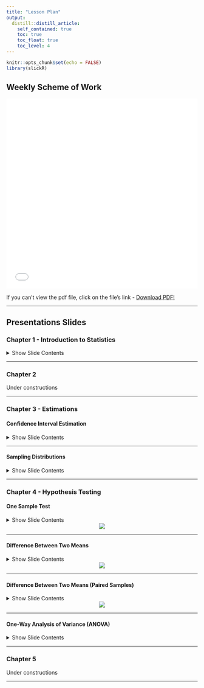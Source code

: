 ```yaml
---
title: "Lesson Plan"
output: 
  distill::distill_article:
    self_contained: true
    toc: true
    toc_float: true
    toc_level: 4
---
```


```r
knitr::opts_chunk$set(echo = FALSE)
library(slickR)
```

## Weekly Scheme of Work  

<embed src="files//Scheme of Work 20224.pdf" type="application/pdf" width="100%" height="500px" />

If you can't view the pdf file, click on the file's link - <a href="files//Scheme of Work 20224.pdf"> Download PDF!</a>  

<!-- ### Session 20214   -->

<!-- ```{r} -->
<!-- slickR::slickR( -->
<!--     list.files("./images/sow/",full.names = TRUE,pattern = 'jpg'), -->
<!--     height = 700, -->
<!--     width = '95%') -->
<!-- ```   -->

<!-- <aside> -->
<!-- [Download - Scheme of Work](./files/Scheme of Work 20224.pdf) -->
<!-- </aside> -->

***  

## Presentations Slides  

### Chapter 1 - Introduction to Statistics\  

<details><summary>Show Slide Contents</summary>
<center>
<embed src="files/slides/Unit 1 Introduction to Statistics.pdf" type="application/pdf" width="100%" height="500px" />
<p>
If you can't view the pdf file, click on the file's link - <a href="files/slides/Unit 1 Introduction to Statistics.pdf"> Download PDF!</a>
</p>
</center>
</details>

<!-- ```{r} -->
<!-- slickR::slickR( -->
<!--     list.files("./files/slides/Unit 1 Introduction to Statistics/",full.names = TRUE,pattern = 'jpg'), -->
<!--     height = 400, -->
<!--     width = '95%') -->
<!-- ```   -->

<!-- <aside> -->
<!-- [Download - Unit 1 Introduction to Statistics](./files/slides/Unit 1 Introduction to Statistics.pdf) -->
<!-- </aside> -->

***  

### Chapter 2  

Under constructions  

***  

### Chapter 3 - Estimations  

#### Confidence Interval Estimation  

<details><summary>Show Slide Contents</summary>
<center>
<embed src="files/slides/Unit 3 - Estimations - Confidence Interval Estimation.pdf" type="application/pdf" width="100%" height="500px" />
<p>
If you can't view the pdf file, click on the file's link - <a href="files/slides/Unit 3 - Estimations - Confidence Interval Estimation.pdf"> Download PDF!</a>
</p>
</center>
</details>

<!-- ```{r} -->
<!-- slickR::slickR( -->
<!--     list.files("./files/slides/Unit 3 Estimation 1/",full.names = TRUE,pattern = 'jpg'), -->
<!--     height = 400, -->
<!--     width = '95%') -->
<!-- ```   -->

<!-- <aside> -->
<!-- [Download - Unit 3 - Estimations - Confidence Interval Estimation](./files/slides/Unit 3 - Estimations - Confidence Interval Estimation.pdf) -->
<!-- </aside> -->

***  

#### Sampling Distributions  

<details><summary>Show Slide Contents</summary>
<center>
<embed src="files/slides/Unit 3 - Estimations - Sampling Distributions.pdf" type="application/pdf" width="100%" height="500px" />
<p>
If you can't view the pdf file, click on the file's link - <a href="files/slides/Unit 3 - Estimations - Sampling Distributions.pdf"> Download PDF!</a>
</p>
</center>
</details>

<!-- ```{r} -->
<!-- slickR::slickR( -->
<!--     list.files("./files/slides/Unit 3 Estimation 2/",full.names = TRUE,pattern = 'jpg'), -->
<!--     height = 400, -->
<!--     width = '95%') -->
<!-- ``` -->

<!-- <aside> -->
<!-- [Download - Unit 3 - Estimations - Sampling Distributions](./files/slides/Unit 3 - Estimations - Sampling Distributions.pdf) -->
<!-- </aside> -->

***  

### Chapter 4 - Hypothesis Testing  

#### One Sample Test  

<details><summary>Show Slide Contents</summary>
<center>
<embed src="files/slides/Unit 4 - Hypothesis Testing 1.pdf" type="application/pdf" width="100%" height="500px" />
<p>
If you can't view the pdf file, click on the file's link - <a href="files/slides/Unit 4 - Hypothesis Testing 1.pdf"> Download PDF!</a>
</p>
</center>
</details>

<!-- ```{r} -->
<!-- slickR::slickR( -->
<!--     list.files("./files/slides/Chapter 4 Hypothesis Testing 1/",full.names = TRUE,pattern = 'jpg'), -->
<!--     height = 400, -->
<!--     width = '95%') -->
<!-- ``` -->

<center>
![](files/slides/Table1.jpg)
</center>

<!-- <aside> -->
<!-- [Download - Chapter 4 HYPOTHESIS TESTING 1](./files/slides/Unit 4 - Hypothesis Testing 1.pdf) -->
<!-- </aside> -->

***  

#### Difference Between Two Means  

<details><summary>Show Slide Contents</summary>
<center>
<embed src="files/slides/Chapter 4 HYPOTHESIS TESTING 2.pdf" type="application/pdf" width="100%" height="500px" />
<p>
If you can't view the pdf file, click on the file's link - <a href="files/slides/Chapter 4 HYPOTHESIS TESTING 2.pdf"> Download PDF!</a>
</p>
</center>
</details>

<!-- ```{r} -->
<!-- slickR::slickR( -->
<!--     list.files("./files/slides/Chapter 4 Hypothesis Testing 2/",full.names = TRUE,pattern = 'jpg'), -->
<!--     height = 400, -->
<!--     width = '95%') -->
<!-- ``` -->

<center>
![](files/slides/Table2.jpg)
</center>

<!-- <aside> -->
<!-- [Download - Chapter 4 HYPOTHESIS TESTING 2](./files/slides/Chapter 4 HYPOTHESIS TESTING 2.pdf) -->
<!-- </aside> -->

***  

#### Difference Between Two Means (Paired Samples)  

<details><summary>Show Slide Contents</summary>
<center>
<embed src="files/slides/Chapter 4 HYPOTHESIS TESTING 3.pdf" type="application/pdf" width="100%" height="500px" />
<p>
If you can't view the pdf file, click on the file's link - <a href="files/slides/Chapter 4 HYPOTHESIS TESTING 3.pdf"> Download PDF!</a>
</p>
</center>
</details>

<!-- ```{r} -->
<!-- slickR::slickR( -->
<!--     list.files("./files/slides/Chapter 4 Hypothesis Testing 3/",full.names = TRUE,pattern = 'jpg'), -->
<!--     height = 400, -->
<!--     width = '95%') -->
<!-- ```   -->

<center>
![](files/slides/Table3.jpg)
</center>

<!-- <aside> -->
<!-- [Download - Chapter 4 HYPOTHESIS TESTING 3](./files/slides/Chapter 4 HYPOTHESIS TESTING 3.pdf) -->
<!-- </aside> -->

***

#### One-Way Analysis of Variance (ANOVA)  

<details><summary>Show Slide Contents</summary>
<center>
<embed src="files/slides/Chapter 4 ANOVA.pdf" type="application/pdf" width="100%" height="500px" />
<p>
If you can't view the pdf file, click on the file's link - <a href="files/slides/Chapter 4 ANOVA.pdf"> Download PDF!</a>
</p>
</center>
</details>

<!-- ```{r} -->
<!-- slickR::slickR( -->
<!--     list.files("./files/slides/Chapter 4 ANOVA/",full.names = TRUE,pattern = 'jpg'), -->
<!--     height = 400, -->
<!--     width = '95%') -->
<!-- ``` -->

<!-- <aside> -->
<!-- [Download - Chapter 4 ANOVA](./files/slides/Chapter 4 ANOVA.pdf) -->
<!-- </aside> -->

***  

### Chapter 5  

Under constructions  

***